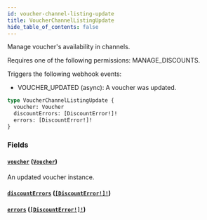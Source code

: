 ```yaml
---
id: voucher-channel-listing-update
title: VoucherChannelListingUpdate
hide_table_of_contents: false
---
```


Manage voucher's availability in channels.

Requires one of the following permissions: MANAGE_DISCOUNTS.

Triggers the following webhook events:

- VOUCHER_UPDATED (async): A voucher was updated.

```graphql
type VoucherChannelListingUpdate {
  voucher: Voucher
  discountErrors: [DiscountError!]!
  errors: [DiscountError!]!
}
```

### Fields

#### [`voucher`](#) ([`Voucher`](../../../developer/api-reference/objects/voucher))

An updated voucher instance.

#### [`discountErrors`](#) ([`[DiscountError!]!`](../../../developer/api-reference/objects/discount-error))

#### [`errors`](#) ([`[DiscountError!]!`](../../../developer/api-reference/objects/discount-error))
